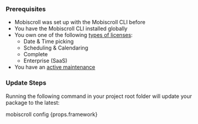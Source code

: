 
### Prerequisites

* Mobiscroll was set up with the Mobiscroll CLI before
* You have the Mobiscroll CLI installed globally
* You own one of the following [types of licenses](https://mobiscroll.com/pricing):
  - Date & Time picking
  - Scheduling & Calendaring
  - Complete
  - Enterprise (SaaS)
* You have an [active maintenance](http://help.mobiscroll.com/en/articles/666557-maintenance-explained)

### Update Steps

Running the following command in your project root folder will update your package to the latest:

<CodeBlock language="bash">
mobiscroll config {props.framework}
</CodeBlock>